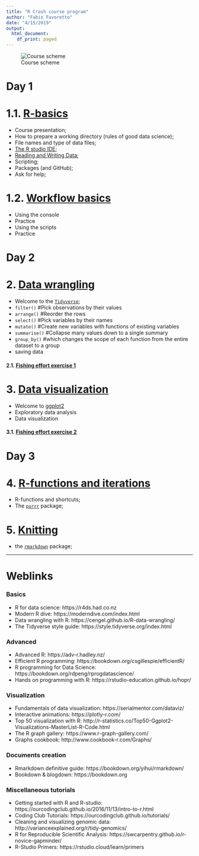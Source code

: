 ---
title: "R Crash course program"
author: "Fabio Favoretto"
date: "4/15/2019"
output:
  html_document:
    df_print: paged
---

![Course scheme](figs/rdiag.png)

# Day 1
# 1.1. [R-basics](01-1-R-basics.html)

- Course presentation; 
- How to prepare a working directory (rules of good data science);
- File names and type of data files;
- [The R studio IDE](cheatsheets/rstudio-ide.pdf);
- [Reading and Writing Data](cheatsheets/data-import.pdf);
- Scripting; 
- Packages (and GitHub);
- Ask for help;

# 1.2. [Workflow basics](01-2-workflow-basics.html)

- Using the console
- Practice
- Using the scripts
- Practice

# Day 2
# 2. [Data wrangling](02-data-wrangling.html)

- Welcome to the [`Tidyverse`](cheatsheets/data-transformation.pdf); 
- `filter()` #Pick observations by their values
- `arrange()` #Reorder the rows
- `select()` #Pick variables by their names
- `mutate()` #Create new variables with functions of existing variables
- `summarise()` #Collapse many values down to a single summary
- `group_by()` #which changes the scope of each function from the entire dataset to a group
- saving data

#### 2.1. [Fishing effort exercise 1](scripts/fishing-effort-excercise-1.R)

# 3. [Data visualization](03-data-visualization.html)

- Welcome to [ggplot2](cheatsheets/data-visualization-2.1.pdf)
- Exploratory data analysis
- Data visualization

#### 3.1. [Fishing effort exercise 2](scripts/fishing-effort-excercise-2.R)

# Day 3
# 4. [R-functions and iterations](04-iteration-purrr.html)

- R-functions and shortcuts; 
- The [`purrr`](cheatsheets/data-transformation.pdf) package;

# 5. [Knitting](05-rmarkdown.html)

- the [`rmarkdown`](cheatsheets/rmarkdown-2.0.pdf) package; 


---

# Weblinks

### Basics

- R for data science: https://r4ds.had.co.nz
- Modern R dive: https://moderndive.com/index.html
- Data wrangling with R: https://cengel.github.io/R-data-wrangling/
- The Tidyverse style guide: https://style.tidyverse.org/index.html

### Advanced

- Advanced R: https://adv-r.hadley.nz/
- Efficient R programming: https://bookdown.org/csgillespie/efficientR/
- R programming for Data Science: https://bookdown.org/rdpeng/rprogdatascience/
- Hands on programming with R: https://rstudio-education.github.io/hopr/

### Visualization

- Fundamentals of data visualization: https://serialmentor.com/dataviz/
- Interactive animations: https://plotly-r.com/
- Top 50 visualization with R: http://r-statistics.co/Top50-Ggplot2-Visualizations-MasterList-R-Code.html
- The R graph gallery: https://www.r-graph-gallery.com/
- Graphs cookbook: http://www.cookbook-r.com/Graphs/

### Documents creation

- Rmarkdown definitive guide: https://bookdown.org/yihui/rmarkdown/
- Bookdown & blogdown: https://bookdown.org

### Miscellaneous tutorials

- Getting started with R and R-studio: https://ourcodingclub.github.io/2016/11/13/intro-to-r.html
- Coding Club Tutorials: https://ourcodingclub.github.io/tutorials/
- Cleaning and visualizing genomic data: http://varianceexplained.org/r/tidy-genomics/
- R for Reproducible Scientific Analysis: https://swcarpentry.github.io/r-novice-gapminder/
- R-Studio Primers: https://rstudio.cloud/learn/primers



